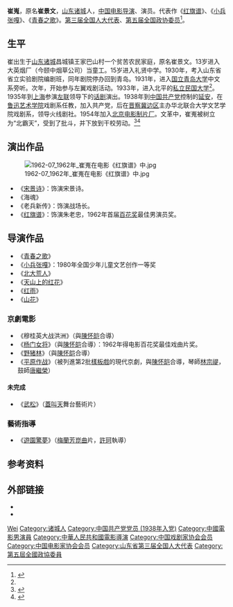 {{增加来源|time=2019-11-18}}
{{Infobox Person
| name   = 崔嵬
| image  = 崔嵬.jpg
| caption= 1962年[[新中国人民演员|新中国人民演员]]照片
| imagesize  = 200px
| birth_date  = {{Birth date|1912|10|14}}
| birth_place = {{ROC-1912}}[[山東省_(中華民國)|山东省]][[青岛|青岛]]
| death_date  = {{Death date and age|1979|2|7|1912|10|14}} 
| death_place = {{PRC}}[[北京市|北京市]]
| occupation  = 电影导演、编剧、演员
| spouse = 何延
| children = 崔敏、崔智
| nationality = {{PRC}}
| party = {{CPC}} 
}}

'''崔嵬'''{{BD|1912年||1979年|2月7日|catIdx=C崔}}，原名'''崔景文'''，[[山东|山东]][[诸城县|诸城]]人，[[中国电影|中国电影]][[导演|导演]]、演员。代表作《[[红旗谱|红旗谱]]》、《[[小兵张嘎|小兵张嘎]]》、《[[青春之歌|青春之歌]]》。[[第三届全国人大代表|第三届全国人大代表]]、[[第五届全国政协委员|第五届全国政协委员]]<ref name="a1">{{Cite web |url=http://qdsq.qingdao.gov.cn/n15752132/n20546827/n26338235/n26349039/151215013117720611.html|title=崔嵬|accessdate=2019-11-18|publisher=青岛市情网|language=Zh-hans }}</ref>。

== 生平 ==
崔出生于[[山东|山东]][[诸城县|诸城]]昌城镇王家巴山村一个贫苦农民家庭，原名崔景文。13岁进入大英烟厂（今颐中烟草公司）当童工。15岁进入礼贤中学。1930年，考入山东省省立实验剧院编剧班，同年剧院停办回到青岛。1931年，进入[[国立青岛大学|国立青岛大学]]中文系旁听。次年，开始参与左翼戏剧活动。1933年，进入北平的[[私立民国大学|私立民国大学]]<ref name="a1"/>。1935年到[[上海|上海]]参演[[左联|左联]]领导下的[[话剧|话剧]]演出。1938年到[[中国共产党|中国共产党]]控制的[[延安|延安]]，在[[鲁迅艺术学院|鲁迅艺术学院]]戏剧系任教，加入共产党，后在[[晋察冀边区|晋察冀边区]]主办华北联合大学文艺学院戏剧系，领导火线剧社。1954年加入[[北京电影制片厂|北京电影制片厂]]。文革中，崔嵬被树立为“北霸天”，受到了批斗，并下放到干校劳动。<ref>{{cite web |title=崔嵬：第一位百花影帝，晚年丧子，67岁肝癌去世，没有坟只有骨灰 |url=https://www.sohu.com/a/397706673_120079972 |accessdate=2020-05-29 |archiveurl=https://web.archive.org/web/20200529053033/https://www.sohu.com/a/397706673_120079972 |archivedate=2020-05-29}}</ref><ref>{{cite web |title=两代小兵张嘎，一个成肌肉男娶美妻，一个揪斗“罗金宝”羞于见人 |url=https://news.china.com/news100/11038989/20170505/30490837_all.html |accessdate=2020-05-29 |archiveurl=https://web.archive.org/web/20200529052136/https://news.china.com/news100/11038989/20170505/30490837_all.html |archivedate=2020-05-29 |date=2017-05-05}}</ref>

== 演出作品 ==
[[File:1962-07_1962年_崔嵬在电影《红旗谱》中.jpg|thumb]]
*《[[宋景诗|宋景诗]]》：饰演宋景诗。
*《海魂》
*《老兵新传》：饰演战场长。
*《[[红旗谱|红旗谱]]》：饰演朱老忠，1962年首届[[百花奖|百花奖]]最佳男演员奖。

== 导演作品 ==
*《[[青春之歌_(1959年电影)|青春之歌]]》
*《[[小兵张嘎|小兵张嘎]]》：1980年全国少年儿童文艺创作一等奖
*《[[北大荒人|北大荒人]]》
*《[[天山上的红花|天山上的红花]]》
*《[[红雨|红雨]]》
*《[[山花_(电影)|山花]]》

=== 京劇電影 ===
*《穆桂英大战洪洲》（與[[陳怀皑|陳怀皑]]合導）
*《[[杨门女将|杨门女将]]》（與[[陳怀皑|陳怀皑]]合導）：1962年得电影百花奖最佳戏曲片奖。
*《[[野猪林|野猪林]]》（與[[陳怀皑|陳怀皑]]合導）
*《[[平原作战|平原作战]]》（被列進第2批[[樣板戲|樣板戲]]的現代京劇，與[[陳怀皑|陳怀皑]]合導，琴師[[林宗禔|林宗禔]]，鼓師[[唐繼榮|唐繼榮]]）

==== 未完成 ====
*《[[武松|武松]]》（[[蓋叫天|蓋叫天]]舞台藝術片）

=== 藝術指導 ===
*《[[遊園驚夢|遊園驚夢]]》（[[梅蘭芳|梅蘭芳]][[崑曲|崑曲]]片，[[許珂|許珂]]執導）

== 参考资料 ==
{{reflist}}

== 外部链接 ==
* {{imdb|nm0191281}}
* {{douban people}}

{{中华全国戏剧工作者协会第一届全国委员会}}
{{中国电影工作者协会第三届理事会}}
{{中国文学艺术界联合会第三届全国委员会}}
{{大众电影百花奖最佳男主角}}
{{新中国人民演员}}
{{1905-2004年中国电影百位优秀演员}}

{{Authority control}}
{{DEFAULTSORT:Cui崔}}
[[Category:崔姓|Wei]]
[[Category:诸城人|Category:诸城人]]
[[Category:中国共产党党员_(1938年入党)|Category:中国共产党党员 (1938年入党)]]
[[Category:中國電影男演員|Category:中國電影男演員]]
[[Category:中華人民共和國電影導演|Category:中華人民共和國電影導演]]
[[Category:中国戏剧家协会会员|Category:中国戏剧家协会会员]]
[[Category:中国电影家协会会员|Category:中国电影家协会会员]]
[[Category:山东省第三届全国人大代表|Category:山东省第三届全国人大代表]]
[[Category:第五屆全國政協委員|Category:第五屆全國政協委員]]